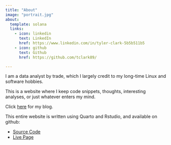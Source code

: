 ```yaml
---
title: "About"
image: "portrait.jpg"
about:
  template: solana
  links:
    - icon: linkedin
      text: LinkedIn
      href: https://www.linkedin.com/in/tyler-clark-5b5b511b5
    - icon: github
      text: Github
      href: https://github.com/tclark89/

---
```


I am a data analyst by trade, which I largely credit to my long-time
  Linux and software hobbies. 

This is a website where I keep code snippets, thoughts, 
  interesting analyses, or just whatever enters my mind. 
  
Click <a href="blog.qmd">here</a> for my blog.

This entire website is written using Quarto and Rstudio, and available 
  on github: 
  
  - <a href="https://github.com/tclark89/quarto-blog">Source Code</a>
  - <a href="https://tclark89.github.io/quarto-blog/">Live Page</a>
  
  